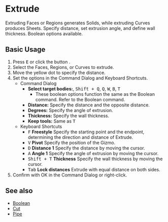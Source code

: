 
# Extrude

<Reference shortcut="E" command="Extrude" button="In Suggested Commands Menu"  buttonIcon="button-extrude" />

Extruding Faces or Regions generates Solids, while extruding Curves produces Sheets. Specify distance, set extrusion angle, and define wall thickness. Boolean options available.

## Basic Usage

1. Press <kbd>E</kbd> or click the button <ButtonIcon type="button-extrude" />.
2. Select the Faces, Regions, or Curves to extrude. 
3. Move the yellow dot to specify the distance.
4. Set the options in the Command Dialog and Keyboard Shortcuts.
   - <Kst>Command Dialog</Kst>
      - **Select target bodies:**, <kbd>Shift + Q</kbd>, <kbd>Q</kbd>, <kbd>W</kbd>,  <kbd>B</kbd>,  <kbd>T</kbd>
         - These boolean options function the same as the Boolean command. Refer to the Boolean command.
      - **Distance:** Specify the distance and the opposite distance.
      - **Degrees:** Specify the angle of extrusion.
      - **Thickness:** Specify the wall thickness.
      - **Keep tools:** Same as <kbd>T</kbd>
   - <Kst>Keyboard Shortcuts</Kst>
      - <kbd>F</kbd> **Freestyle** Specify the starting point and the endpoint, determining the direction and distance of Extrude.
      - <kbd>V</kbd> **Pivot** Specify the position of the Gizmo. 
      - <kbd>D</kbd> **Distance 1** Specify the distance by moving the cursor.
      - <kbd>A</kbd> **Angle 1** Specify the angle of extrusion by moving the cursor.
      - <kbd>Shift + T</kbd> **Thickness** Specify the wall thickness by moving the cursor.
      - <kbd>Tab</kbd> **Lock distances** Extrude with equal distance on both sides.
5. Confirm with OK in the Command Dialog or right-click.

## See also
- [Boolean](boolean)
- [Cut](cut)
- [Pipe](pipe)